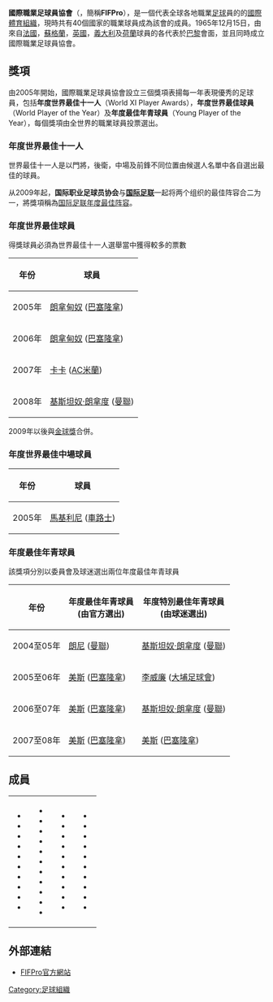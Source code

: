 {{noteTA
|G1=Football
|G2=uefa
|G3=西甲
|G4=英超
|G5=意甲
|G6=arsenal
|G7=德甲
|G8=FAcup
|1=zh-hans:麦孔;zh-hk:馬干;zh-tw:麥孔;
|2=zh-hans:卢西奥;zh-hk:盧斯奧;zh-tw:盧西奧;
|3=zh-hans:哈维·阿隆索;zh-hk:沙比阿朗素;zh-tw:薩畢·阿隆索;
|4=zh-hans:帕特里斯·埃弗拉;zh-hk:柏特利斯·艾夫拿;zh-tw:帕特里斯·埃夫拉;
|5=zh-hans:内马尼亚·维迪奇;zh-hk:尼曼查·維迪;zh-tw:內馬尼亞·維迪奇;
|6=zh-hans:马克莱莱;zh-hk:馬基利尼;zh-tw:馬克萊萊;
|7=zh-hans:图拉姆;zh-hk:杜林;zh-tw:圖拉姆;
|8=zh-hans:赞布罗塔;zh-hk:森保達;zh-tw:贊布羅塔;
|9=zh-hans:杰拉德;zh-hk:謝拉特;zh-tw:傑拉德;
|10=zh-hans:里奥·费迪南德;zh-hk:里奧費迪南;zh-tw:里奧·費迪南德;
|11=zh-hans:特里;zh-hk:泰利;zh-tw:泰瑞;
|12=zh-hans:卡福;zh-hk:卡富;zh-tw:卡富;
}}
'''國際職業足球員協會'''（{{lang-fr|'''Fédération International de Footballeurs Professionels'''}}，簡稱'''FIFPro'''），是一個代表全球各地職業[[足球|足球]]員的的[[國際體育組織|國際體育組織]]，現時共有40個國家的職業球員成為該會的成員。1965年12月15日，由來自[[法國|法國]]，[[蘇格蘭|蘇格蘭]]，[[英國|英國]]，[[義大利|義大利]]及[[荷蘭|荷蘭]]球員的各代表於[[巴黎|巴黎]]會面，並且同時成立國際職業足球員協會。

==獎項==
由2005年開始，國際職業足球員協會設立三個獎項表揚每一年表現優秀的足球員，包括'''年度世界最佳十一人'''（World XI Player Awards），'''年度世界最佳球員'''（World Player of the Year）及'''年度最佳年青球員'''（Young Player of the Year），每個獎項由全世界的職業球員投票選出。

===年度世界最佳十一人===
{{main|国际足联年度最佳阵容}}
世界最佳十一人是以門將，後衛，中場及前鋒不同位置由候選人名單中各自選出最佳的球員。

从2009年起，'''国际职业足球员协会'''与[[国际足联年度最佳阵容|'''国际足联''']]一起将两个组织的最佳阵容合二为一，將獎項稱為[[国际足联年度最佳阵容|国际足联年度最佳阵容]]。

===年度世界最佳球員===
得獎球員必須為世界最佳十一人選舉當中獲得較多的票數

{| border="1" cellpadding="4" cellspacing="0" style="text-align:center; border-collapse:collapse;"
|- style="background:#efefef;"
!年份
!球員
|-
|style="text-align:left;"|2005年||[[朗拿甸奴|朗拿甸奴]] ([[巴塞隆拿足球會|巴塞隆拿]])
|-
|style="text-align:left;"|2006年||[[朗拿甸奴|朗拿甸奴]] ([[巴塞隆拿足球會|巴塞隆拿]])
|-
|style="text-align:left;"|2007年||[[卡卡|卡卡]] ([[AC米蘭|AC米蘭]])
|-
|style="text-align:left;"|2008年||[[基斯坦奴·朗拿度|基斯坦奴·朗拿度]] ([[曼聯|曼聯]])
|}
2009年以後與[[金球獎_(足球)|金球獎]]合併。

===年度世界最佳中場球員===

{| border="1" cellpadding="4" cellspacing="0" style="text-align:center; border-collapse:collapse;"
|- style="background:#efefef;"
!年份
!球員
|-
|style="text-align:left;"|2005年||[[馬基利尼|馬基利尼]] ([[車路士|車路士]])
|}

===年度最佳年青球員===
該獎項分別以委員會及球迷選出兩位年度最佳年青球員

{| border="1" cellpadding="4" cellspacing="0" style="text-align:center; border-collapse:collapse;"
|- style="background:#efefef;"
!年份
!年度最佳年青球員<br/>(由官方選出)
!年度特別最佳年青球員<br/>(由球迷選出)
|-
|style="text-align:left;"|2004至05年||[[朗尼|朗尼]] ([[曼聯|曼聯]])||[[基斯坦奴·朗拿度|基斯坦奴·朗拿度]] ([[曼聯|曼聯]])
|-
|style="text-align:left;"|2005至06年||[[美斯|美斯]] ([[巴塞隆拿足球會|巴塞隆拿]])||[[李威廉|李威廉]] ([[大埔足球會|大埔足球會]])
|-
|style="text-align:left;"|2006至07年||[[美斯|美斯]] ([[巴塞隆拿足球會|巴塞隆拿]])||[[基斯坦奴·朗拿度|基斯坦奴·朗拿度]] ([[曼聯|曼聯]])
|-
|style="text-align:left;"|2007至08年||[[美斯|美斯]] ([[巴塞隆拿足球會|巴塞隆拿]])||[[美斯|美斯]] ([[巴塞隆拿足球會|巴塞隆拿]])
|}

==成員==
{|
|-
|valign="top" width="25%"|
*{{ALG}}
*{{ARG}}
*{{AUS}}
*{{AUT}}
*{{BEL}}
*{{BRA}}
*{{CMR}}
*{{CHI}}
*{{CYP}}
*{{DEN}}
|valign="top" width="25%"|
*{{ECU}}
*{{ENG}}
*{{EGY}}
*{{FIN}}
*{{FRA}}
*{{GER}}
*{{GRE}}
*{{HKG}}
*{{HUN}}
*{{IRE}}
*{{ISR}}
|valign="top" width="25%"|
*{{ITA}}
*{{JPN}}
*{{MEX}}
*{{NED}}
*{{NGA}}
*{{NZL}}
*{{NOR}}
*{{PAR}}
*{{PER}}
*{{POL}}
|valign="top" width="25%"|
*{{POR}}
*{{URU}}
*{{ROU}}
*{{RUS}}
*{{SCO}}
*{{RSA}}
*{{ESP}}
*{{SWE}}
*{{SUI}}
*{{UKR}}
|}

==外部連結==
*[http://www.fifpro.org FIFPro官方網站]{{Wayback|url=http://www.fifpro.org/ |date=20081108002131 }}

[[Category:足球組織|Category:足球組織]]